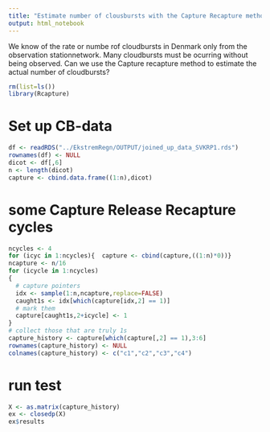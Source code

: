 ```yaml
---
title: "Estimate number of clousbursts with the Capture Recapture method"
output: html_notebook
---
```


We know of the rate or numbe rof cloudbursts in Denmark only from the observation stationnetwork. Many cloudbursts must be ocurring without being observed. Can we use the Capture recapture method to estimate the actual number of cloudbursts?

```r
rm(list=ls())
library(Rcapture)
```

# Set up CB-data
```r
df <- readRDS("../EkstremRegn/OUTPUT/joined_up_data_SVKRP1.rds")
rownames(df) <- NULL
dicot <- df[,6]
n <- length(dicot)
capture <- cbind.data.frame((1:n),dicot)
```

# some Capture Release Recapture cycles
```r
ncycles <- 4
for (icyc in 1:ncycles){  capture <- cbind(capture,((1:n)*0))}
ncapture <- n/16
for (icycle in 1:ncycles)
{
  # capture pointers
  idx <- sample(1:n,ncapture,replace=FALSE)
  caught1s <- idx[which(capture[idx,2] == 1)]
  # mark them
  capture[caught1s,2+icycle] <- 1
}
# collect those that are truly 1s
capture_history <- capture[which(capture[,2] == 1),3:6]
rownames(capture_history) <- NULL
colnames(capture_history) <- c("c1","c2","c3","c4")
```

# run test 
```r
X <- as.matrix(capture_history)
ex <- closedp(X)
ex$results
```





